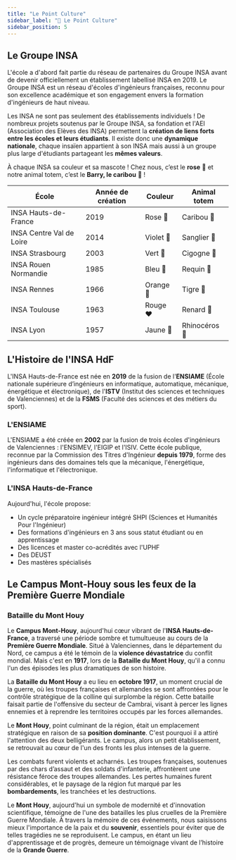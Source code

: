 ```yaml
---
title: "Le Point Culture"
sidebar_label: "🧠 Le Point Culture"
sidebar_position: 5
---
```


## Le Groupe INSA

L'école a d'abord fait partie du réseau de partenaires du Groupe INSA avant de devenir officiellement un établissement labellisé INSA en 2019. Le Groupe INSA est un réseau d'écoles d'ingénieurs françaises, reconnu pour son excellence académique et son engagement envers la formation d'ingénieurs de haut niveau.

Les INSA ne sont pas seulement des établissements individuels ! De nombreux projets soutenus par le Groupe INSA, sa fondation et l'AEI (Association des Elèves des INSA) permettent la **création de liens forts entre les écoles et leurs étudiants**. Il existe donc une **dynamique nationale**, chaque insaïen appartient à son INSA mais aussi à un groupe plus large d'étudiants partageant les **mêmes valeurs**.

À chaque INSA sa couleur et sa mascote ! Chez nous, c’est le **rose** 🩷 et notre animal totem, c’est le **Barry, le caribou** 🫎 !

| École                    | Année de création | Couleur   | Animal totem  |
| ------------------------ | ----------------- | --------- | ------------- |
| INSA Hauts-de-France     | 2019              | Rose 🩷    | Caribou 🫎     |
| INSA Centre Val de Loire | 2014              | Violet 💜 | Sanglier 🐗   |
| INSA Strasbourg          | 2003              | Vert 💚   | Cigogne 🪿     |
| INSA Rouen Normandie     | 1985              | Bleu 💙   | Requin 🦈     |
| INSA Rennes              | 1966              | Orange 🧡 | Tigre 🐯      |
| INSA Toulouse            | 1963              | Rouge ❤️  | Renard 🦊     |
| INSA Lyon                | 1957              | Jaune 💛  | Rhinocéros 🦏 |

## L'Histoire de l'INSA HdF

L'INSA Hauts-de-France est née en **2019** de la fusion de l'**ENSIAME** (École nationale supérieure d’ingénieurs en informatique, automatique, mécanique, énergétique et électronique), de l'**ISTV** (Institut des sciences et techniques de Valenciennes) et de la **FSMS** (Faculté des sciences et des métiers du sport).

### L'ENSIAME

L'ENSIAME a été créée en **2002** par la fusion de trois écoles d'ingénieurs de Valenciennes : l'ENSIMEV, l'EIGIP et l'ISIV. Cette école publique, reconnue par la Commission des Titres d'Ingénieur **depuis 1979**, forme des ingénieurs dans des domaines tels que la mécanique, l'énergétique, l'informatique et l'électronique.

### L'INSA Hauts-de-France

Aujourd'hui, l'école propose:

- Un cycle préparatoire ingénieur intégré SHPI (Sciences et Humanités Pour l'Ingénieur)
- Des formations d'ingénieurs en 3 ans sous statut étudiant ou en apprentissage
- Des licences et master co-acrédités avec l'UPHF
- Des DEUST
- Des mastères spécialisés

## Le Campus Mont-Houy sous les feux de la Première Guerre Mondiale

### Bataille du Mont Houy

Le **Campus Mont-Houy**, aujourd'hui cœur vibrant de l'**INSA Hauts-de-France**, a traversé une période sombre et tumultueuse au cours de la **Première Guerre Mondiale**. Situé à Valenciennes, dans le département du Nord, ce campus a été le témoin de la **violence dévastatrice** du conflit mondial. Mais c'est en **1917**, lors de la **Bataille du Mont Houy**, qu'il a connu l'un des épisodes les plus dramatiques de son histoire.

La **Bataille du Mont Houy** a eu lieu en **octobre 1917**, un moment crucial de la guerre, où les troupes françaises et allemandes se sont affrontées pour le contrôle stratégique de la colline qui surplombe la région. Cette bataille faisait partie de l'offensive du secteur de Cambrai, visant à percer les lignes ennemies et à reprendre les territoires occupés par les forces allemandes.

Le **Mont Houy**, point culminant de la région, était un emplacement stratégique en raison de sa **position dominante**. C'est pourquoi il a attiré l'attention des deux belligérants. Le campus, alors un petit établissement, se retrouvait au cœur de l'un des fronts les plus intenses de la guerre.

Les combats furent violents et acharnés. Les troupes françaises, soutenues par des chars d’assaut et des soldats d'infanterie, affrontèrent une résistance féroce des troupes allemandes. Les pertes humaines furent considérables, et le paysage de la région fut marqué par les **bombardements**, les tranchées et les destructions.

Le **Mont Houy**, aujourd'hui un symbole de modernité et d'innovation scientifique, témoigne de l'une des batailles les plus cruelles de la Première Guerre Mondiale. À travers la mémoire de ces événements, nous saisissons mieux l'importance de la paix et du **souvenir**, essentiels pour éviter que de telles tragédies ne se reproduisent. Le campus, en étant un lieu d'apprentissage et de progrès, demeure un témoignage vivant de l’histoire de la **Grande Guerre**.
